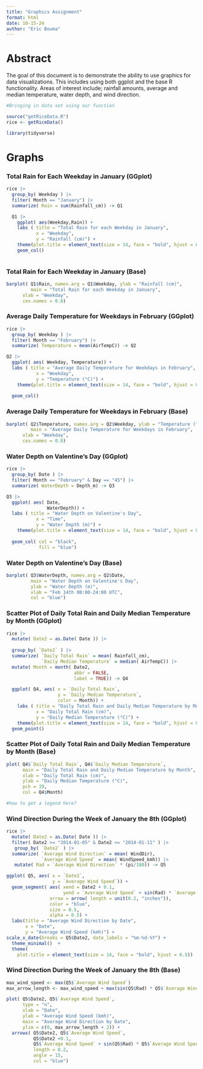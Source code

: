```yaml
---
title: "Graphics Assignment"
format: html
date: 10-15-24
author: "Eric Bouma"
---
```

# **Abstract**

The goal of this document is to demonstrate the ability to use graphics for data visualizations. This includes using both ggplot and the base R functionality. Areas of interest include; rainfall amounts, average and median temperature, water depth, and wind direction. 




```r
#Bringing in data set using our function

source("getRiceData.R")
rice <- getRiceData()

library(tidyverse)
```

# **Graphs**

### **Total Rain for Each Weekday in January (GGplot)**
```r

rice |>
  group_by( Weekday ) |>
  filter( Month == "January") |>
  summarize( Rain = sum(Rainfall_cm)) -> Q1

  Q1 |>
    ggplot( aes(Weekday,Rain)) + 
    labs ( title = "Total Rain for each Weekday in January",
           x = "Weekday",
           y = "Rainfall (cm)") + 
    theme(plot.title = element_text(size = 14, face = "bold", hjust = 0.5)) +
    geom_col()
  
```

### **Total Rain for Each Weekday in January (Base)**
```r

barplot( Q1$Rain, names.arg = Q1$Weekday, ylab = "Rainfall (cm)",
         main = "Total Rain for each Weekday in January",
      xlab = "Weekday",
      cex.names = 0.8)

```

### **Average Daily Temperature for Weekdays in February (GGplot)**
```r
rice |>
  group_by( Weekday ) |>
  filter( Month == "February") |>
  summarize( Temperature = mean(AirTempC)) -> Q2

Q2 |>
  ggplot( aes( Weekday, Temperature)) +
  labs ( title = "Average Daily Temperature for Weekdays in February",
           x = "Weekday",
           y = "Temperature (°C)") + 
    theme(plot.title = element_text(size = 14, face = "bold", hjust = 0.5)) +
  
  geom_col()

```

### **Average Daily Temperature for Weekdays in February (Base)**
```r

barplot( Q2$Temperature, names.arg = Q2$Weekday, ylab = "Temperature (°C)",
         main = "Average Daily Temperature for Weekdays in February",
      xlab = "Weekday",
      cex.names = 0.8)
```

### **Water Depth on Valentine's Day (GGplot)**
```r
rice |>
  group_by( Date ) |>
  filter( Month == "February" & Day == "45") |>
  summarize( WaterDepth = Depth_m) -> Q3

Q3 |>
  ggplot( aes( Date, 
               WaterDepth)) + 
  labs ( title = "Water Depth on Valentine's Day",
           x = "Time",
           y = "Water Depth (m)") + 
    theme(plot.title = element_text(size = 14, face = "bold", hjust = 0.5)) +
  
  geom_col( col = "black",
            fill = "blue")
```

### **Water Depth on Valentine's Day (Base)**
```r

barplot( Q3$WaterDepth, names.arg = Q2$Date,
         main = "Water Depth on Valentine's Day",
         ylab = "Water Depth (m)", 
         xlab = "Feb 14th 00:00-24:00 UTC",
         col = "blue")
```

### **Scatter Plot of Daily Total Rain and Daily Median Temperature by Month (GGplot)**
```r

rice |>
  mutate( Date2 = as.Date( Date )) |>
  
  group_by( `Date2` ) |>
  summarize( `Daily Total Rain` = mean( Rainfall_cm),
             `Daily Median Temperature` = median( AirTempC)) |>
  mutate( Month = month( Date2,
                         abbr = FALSE,
                         label = TRUE)) -> Q4

  ggplot( Q4, aes( x = `Daily Total Rain`,
                   y = `Daily Median Temperature`,
                   color = Month)) +
    labs ( title = "Daily Total Rain and Daily Median Temperature by Month",
           x = "Daily Total Rain (cm)",
           y = "Daily Median Temperature (°C)") +
    theme(plot.title = element_text(size = 14, face = "bold", hjust = 0.5)) +
  geom_point()

```

### **Scatter Plot of Daily Total Rain and Daily Median Temperature by Month (Base)**
```r

plot( Q4$`Daily Total Rain`, Q4$`Daily Median Temperature`,
      main = "Daily Total Rain and Daily Median Temperature by Month",
      xlab = "Daily Total Rain (cm)",
      ylab = "Daily Median Temperature (°C)",
      pch = 19,
      col = Q4$Month)

#how to get a legend here?


```

### **Wind Direction During the Week of January the 8th (GGplot)**
```r

rice |>
  mutate( Date2 = as.Date( Date )) |>
  filter( Date2 >= "2014-01-05" & Date2 <= "2014-01-11" ) |>
   group_by( `Date2` ) |>
  summarize( `Average Wind Direction` = mean( WindDir),
             `Average Wind Speed` = mean( WindSpeed_kmh)) |>
   mutate( Rad = `Average Wind Direction` * (pi/180)) -> Q5

ggplot( Q5, aes( x = `Date2`,
                 y = `Average Wind Speed`)) +
  geom_segment( aes( xend = Date2 + 0.1,
                     yend = `Average Wind Speed` + sin(Rad) * `Average Wind Speed`),
                arrow = arrow( length = unit(0.2, "inches")),
                color = "blue",
                size = 0.5,
                alpha = 0.5) +
  labs(title = "Average Wind Direction by Date",
       x = "Date",
       y = "Average Wind Speed (kmh)") + 
scale_x_date(breaks = Q5$Date2, date_labels = "%m-%d-%Y") +
  theme_minimal()  +  
  theme(
    plot.title = element_text(size = 14, face = "bold", hjust = 0.5))


```


### **Wind Direction During the Week of January the 8th (Base)**
```r

max_wind_speed <- max(Q5$`Average Wind Speed`)
max_arrow_length <- max_wind_speed + max(sin(Q5$Rad) * Q5$`Average Wind Speed`)

plot( Q5$Date2, Q5$`Average Wind Speed`,
      type = "n",
      xlab = "Date",
      ylab = "Average Wind Speed (kmh)",
      main = "Average Wind Direction by Date",
      ylim = c(0, max_arrow_length + 2)) +
  arrows( Q5$Date2, Q5$`Average Wind Speed`,
          Q5$Date2 +0.1,
          Q5$`Average Wind Speed` + sin(Q5$Rad) * Q5$`Average Wind Speed`,
          length = 0.2,
          angle = 15,
          col = "blue")

```

